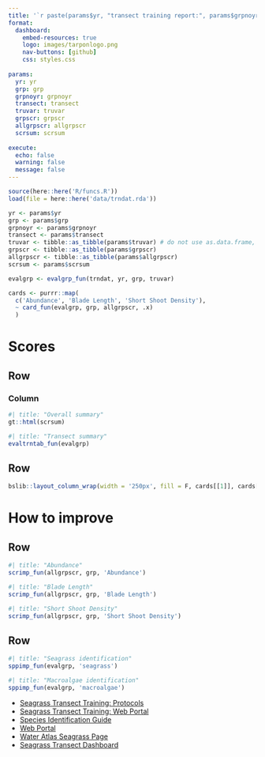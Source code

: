 ```yaml
--- 
title: '`r paste(params$yr, "transect training report:", params$grpnoyr)`'
format: 
  dashboard:
    embed-resources: true
    logo: images/tarponlogo.png
    nav-buttons: [github]
    css: styles.css
  
params:
  yr: yr
  grp: grp
  grpnoyr: grpnoyr
  transect: transect
  truvar: truvar
  grpscr: grpscr
  allgrpscr: allgrpscr
  scrsum: scrsum
  
execute:
  echo: false
  warning: false
  message: false
---
```


```r
source(here::here('R/funcs.R'))
load(file = here::here('data/trndat.rda'))

yr <- params$yr
grp <- params$grp
grpnoyr <- params$grpnoyr
transect <- params$transect
truvar <- tibble::as_tibble(params$truvar) # do not use as.data.frame, names get coerced
grpscr <- tibble::as_tibble(params$grpscr) 
allgrpscr <- tibble::as_tibble(params$allgrpscr)
scrsum <- params$scrsum

evalgrp <- evalgrp_fun(trndat, yr, grp, truvar)

cards <- purrr::map(
  c('Abundance', 'Blade Length', 'Short Shoot Density'), 
  ~ card_fun(evalgrp, grp, allgrpscr, .x)
  )
```

# Scores

## Row {height=50%}

### Column {.tabset}

```r
#| title: "Overall summary"
gt::html(scrsum)
```
  
```r
#| title: "Transect summary"
evaltrntab_fun(evalgrp)
```

## Row {height=50%}

```r
bslib::layout_column_wrap(width = '250px', fill = F, cards[[1]], cards[[2]], cards[[3]])
```

# How to improve

## Row {height=50%}

```r
#| title: "Abundance"
scrimp_fun(allgrpscr, grp, 'Abundance')
```

```r
#| title: "Blade Length"
scrimp_fun(allgrpscr, grp, 'Blade Length')
```

```r
#| title: "Short Shoot Density"
scrimp_fun(allgrpscr, grp, 'Short Shoot Density')
```

## Row {height=50%}

```r
#| title: "Seagrass identification"
sppimp_fun(evalgrp, 'seagrass')
```

```r
#| title: "Macroalgae identification"
sppimp_fun(evalgrp, 'macroalgae') 
```

::: {.card title="Additional resources"}
* [Seagrass Transect Training: Protocols](https://youtu.be/jfnVlIjJ-o4?si=xSyZtFT_8h96j7gu){target="_blank"}
* [Seagrass Transect Training: Web Portal](https://youtu.be/cF9VluXSq0E?si=f4nz5_Ju4_yPnJI0){target="_blank"}
* [Species Identification Guide](https://drive.google.com/file/d/1naZpND_Ur90abqND-ZhZ_fJtBBiuetjt/view){target="_blank"}
* [Web Portal](https://dev.seagrass.wateratlas.usf.edu/){target="_blank"}
* [Water Atlas Seagrass Page](https://tampabay.wateratlas.usf.edu/seagrass-monitoring/){target="_blank"}
* [Seagrass Transect Dashboard](https://shiny.tbep.org/seagrasstransect-dash){target="_blank"}
:::
